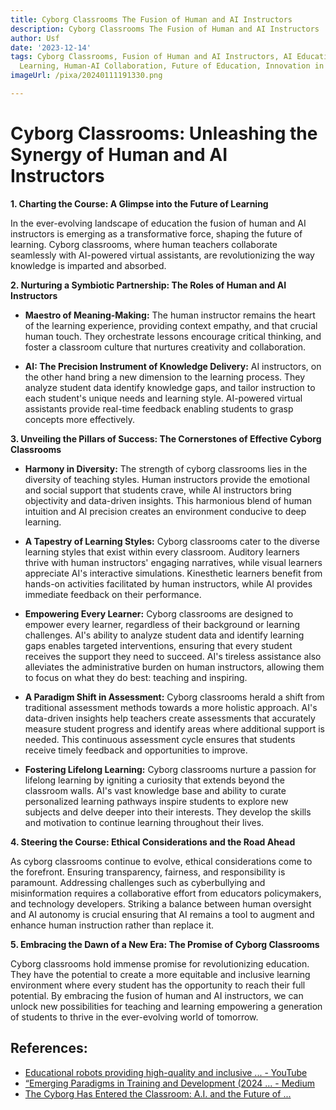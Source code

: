 ```yaml
---
title: Cyborg Classrooms The Fusion of Human and AI Instructors
description: Cyborg Classrooms The Fusion of Human and AI Instructors
author: Usf
date: '2023-12-14'
tags: Cyborg Classrooms, Fusion of Human and AI Instructors, AI Education, Hybrid
  Learning, Human-AI Collaboration, Future of Education, Innovation in Education
imageUrl: /pixa/20240111191330.png

---
```

# Cyborg Classrooms: Unleashing the  Synergy of Human and AI Instructors

**1. Charting the Course: A Glimpse into the  Future of Learning**

In the ever-evolving landscape of education the fusion of human and AI instructors is emerging as a  transformative force, shaping  the future of learning. Cyborg classrooms, where human teachers  collaborate seamlessly with AI-powered virtual assistants, are revolutionizing the way knowledge is imparted and absorbed.

**2. Nurturing a Symbiotic Partnership: The Roles of Human and AI Instructors**

* **Maestro of Meaning-Making:** The  human instructor remains  the heart of the learning experience, providing context empathy, and that crucial human touch. They orchestrate lessons encourage  critical thinking, and foster a  classroom  culture that nurtures creativity and collaboration.

* **AI: The Precision Instrument of Knowledge Delivery:** AI  instructors, on the  other hand bring a new dimension to the learning process. They analyze  student data identify knowledge gaps,  and tailor instruction to  each student's unique needs and  learning style.  AI-powered virtual assistants provide real-time feedback enabling students to grasp concepts more effectively.

**3. Unveiling the Pillars of Success: The Cornerstones  of Effective Cyborg Classrooms**

* **Harmony in Diversity:** The strength of cyborg classrooms lies in the  diversity of teaching styles. Human instructors provide the  emotional and social  support that students crave, while AI instructors bring objectivity and data-driven  insights. This harmonious blend of human intuition and AI precision creates an environment conducive to deep learning.

* **A Tapestry of Learning  Styles:** Cyborg classrooms cater to the diverse learning styles that exist within every classroom. Auditory learners thrive with human instructors' engaging narratives, while visual learners appreciate AI's interactive simulations. Kinesthetic learners benefit from hands-on activities facilitated by human instructors, while AI provides immediate feedback on their performance.

* **Empowering Every Learner:** Cyborg classrooms are designed to  empower every learner, regardless of their background or learning challenges. AI's ability to analyze student  data and identify  learning  gaps  enables targeted interventions, ensuring that every student receives the support they need to succeed. AI's  tireless assistance  also alleviates the administrative burden on human instructors, allowing them to focus  on  what they do best:  teaching and inspiring.

* **A Paradigm Shift in Assessment:** Cyborg classrooms herald a shift from traditional assessment  methods towards a  more holistic approach. AI's data-driven insights help teachers  create assessments that accurately measure student progress and identify areas  where  additional support is needed. This continuous assessment cycle ensures that students receive timely feedback and  opportunities to improve.

* **Fostering Lifelong Learning:**  Cyborg classrooms nurture a passion for lifelong learning by igniting  a curiosity that extends beyond the classroom walls. AI's  vast  knowledge base and  ability to curate personalized learning pathways inspire students to explore new  subjects and  delve deeper into their interests. They develop the skills and motivation to continue learning throughout their lives.

**4. Steering the Course: Ethical Considerations and the Road Ahead**

As cyborg  classrooms  continue to evolve, ethical considerations come to the forefront. Ensuring transparency, fairness, and responsibility is paramount. Addressing challenges such as cyberbullying and misinformation requires a collaborative effort from educators policymakers, and technology developers.  Striking a  balance between human oversight and AI autonomy is crucial ensuring that AI remains a tool to augment and enhance human instruction rather  than replace it.

**5. Embracing the Dawn  of a New Era:  The  Promise of Cyborg Classrooms**

Cyborg classrooms hold immense promise for revolutionizing  education. They have the potential to create a more  equitable and inclusive learning  environment where every student has the  opportunity to reach their full potential. By embracing the fusion of human and AI instructors, we can unlock new possibilities for teaching and learning empowering a generation of students  to thrive in the ever-evolving world of tomorrow.

## References:
- [Educational robots providing high-quality and inclusive ... - YouTube](https://www.youtube.com/watch?v=KC23y4GdA1E)
- [“Emerging Paradigms in Training and Development (2024 ... - Medium](https://medium.com/@sahi049/emerging-paradigms-in-training-and-development-2024-and-ahead-cyborg-trainers-and-a5bbe6887620)
- [The Cyborg Has Entered the Classroom: A.I. and the Future of ...](https://www.amazon.com/Cyborg-Has-Entered-Classroom-I/dp/B0BT27J5HD)
